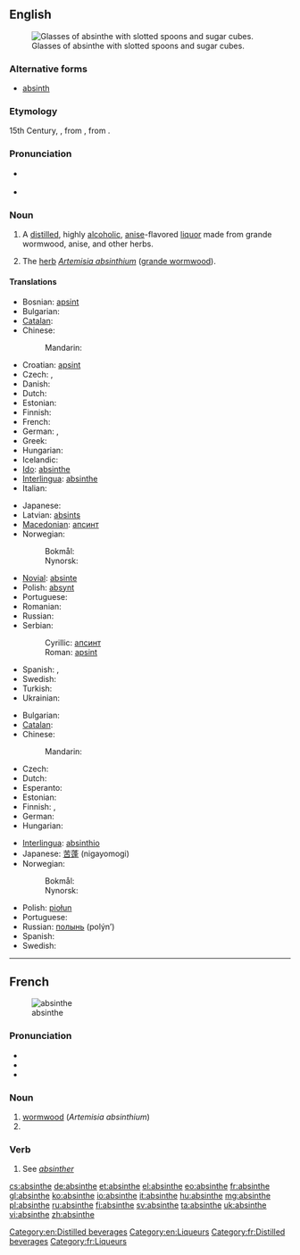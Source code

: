 {{also|Absinthe}}
==English==
{{wikipedia}}
[[Image:Two-absinthe-glasses.jpg|thumb|right|Glasses of absinthe with slotted spoons and sugar cubes.]]

===Alternative forms===
* [[absinth]]

===Etymology===
15th Century, {{etyl|fr}} {{term|absinthe|lang=fr}}, from {{etyl|la}} {{term|absinthium|lang=la}}, from {{etyl|grc}} {{term|αψίνθιον|tr=apsinthion||wormwood|sc=polytonic|lang=grc}}.

===Pronunciation===
{{rfc}}
* {{a|UK}} {{IPA|/ˈæb.sɪnθ/}} {{SAMPA|/"{b.sInT/}}
* {{a|US}} {{audio|en-us-absinthe.ogg|absinthe}}

===Noun===
{{en-noun}}

# A [[distill]]ed, highly [[alcoholic]], [[anise]]-flavored [[liquor]] made from grande wormwood, anise, and other herbs.
# {{obsolete}} The [[herb]] ''[[absinthium|Artemisia absinthium]]'' ([[grande wormwood]]).

====Translations====
{{trans-top|liquor}}
* Bosnian: [[apsint]] {{m}}
* Bulgarian: {{t-|bg|абсент}}
* [[Catalan]]: {{t-|ca|absenta}} {{f}}
* Chinese:
*: Mandarin: {{t-|cmn|苦艾酒|tr=kǔ'àijiǔ|sc=Hani}}
* Croatian: [[apsint]] {{m}}
* Czech: {{t-|cs|absinth|m}}, {{t-|cs|absint|m}}
* Danish: {{t-|da|absint}}
* Dutch: {{t+|nl|absint}}
* Estonian: {{t+|et|absint}}
* Finnish: {{t+|fi|absintti}}
* French: {{t+|fr|absinthe|m}}
* German: {{t+|de|Absinth|m}},  {{t|de|Wermutbranntwein|n}}
* Greek: {{t+|el|αψέντι|n|tr=apsénti}}
* Hungarian: {{t+|hu|abszint}}
* Icelandic: {{t|is|malurtarbrennivín|n}}
* [[Ido]]: [[#Ido|absinthe]]
* [[Interlingua]]: [[#Interlingua|absinthe]]
* Italian: {{t+|it|assenzio}}
{{trans-mid}}
* Japanese: {{t|ja| アブサン|tr=abusan}}
* Latvian: [[absints]]
* [[Macedonian]]: [[апсинт]] {{m}}
* Norwegian:
*: Bokmål: {{t+|no|absint|m}}
*: Nynorsk: {{t-|nn|absint|m|xs=Norwegian Nynorsk}}
* [[Novial]]: [[absinte]]
* Polish: [[absynt]] {{m}}
* Portuguese: {{t+|pt|absinto|m}}
* Romanian: {{t+|ro|absint}}
* Russian: {{t+|ru|абсент|m|tr=absént}}
* Serbian:
*: Cyrillic: [[апсинт]] {{m}}
*: Roman: [[apsint]] {{m}}
* Spanish: {{t+|es|ajenjo|m}},  {{t+|es|absintio|m}}
* Swedish: {{t+|sv|absint|c}}
* Turkish: {{t-|tr|absint}}
* Ukrainian: {{t+|uk|абсент|m|xs=Ukrainian}}
{{trans-bottom}}

{{trans-top|''Artemisia absinthium''}}
* Bulgarian: {{t|bg|пелин}}
* [[Catalan]]: {{t|ca|donzell|m}}
* Chinese:
*: Mandarin: {{t|cmn|苦艾|tr=kǔ'ài|sc=Hani}}
* Czech: {{t+|cs|pelyněk|m}}
* Dutch: {{t+|nl|alsem|m}}
* Esperanto: {{t+|eo|absinto|xs=Esperanto}}
* Estonian: {{t|et|koirohi}}
* Finnish: {{t+|fi|koiruoho}}, {{t+|fi|mali}}
* German: {{t+|de|Wermut|m}}
* Hungarian: {{t-|hu|fehér üröm}}
{{trans-mid}}
* [[Interlingua]]: [[absinthio]]
* Japanese: [[苦蓬]] (nigayomogi)
* Norwegian:
*: Bokmål: {{t|no|malurt|m}}
*: Nynorsk: {{t|nn|malurt|m|xs=Norwegian Nynorsk}}
* Polish: [[piołun]] {{m}}
* Portuguese: {{t+|pt|absinto|m}}
* Russian: [[полынь]] (polýn’) {{f}}
* Spanish: {{t+|es|ajenjo|m}}
* Swedish: {{t|sv|malört|c}}
{{trans-bottom}}

[[Category:en:Distilled beverages]]
[[Category:en:Liqueurs]]

----

==French==
{{wikipedia|lang=fr}}
[[Image:Koeh-164.jpg|thumb|absinthe]]

===Pronunciation===
* {{IPA|/ap.sɛ̃t/|lang=fr}}
* {{audio|Fr-absinthe.ogg|Audio}}
* {{audio|Fr-Paris--absinthe.ogg|Audio (Paris)}}

===Noun===
{{fr-noun|f}}

# [[wormwood]] (''Artemisia absinthium'')
# {{l|en|absinthe}}

===Verb===
{{fr-verb-form}}

# See ''[[absinther]]''

[[Category:fr:Distilled beverages]]
[[Category:fr:Liqueurs]]

[[cs:absinthe]]
[[de:absinthe]]
[[et:absinthe]]
[[el:absinthe]]
[[eo:absinthe]]
[[fr:absinthe]]
[[gl:absinthe]]
[[ko:absinthe]]
[[io:absinthe]]
[[it:absinthe]]
[[hu:absinthe]]
[[mg:absinthe]]
[[pl:absinthe]]
[[ru:absinthe]]
[[fi:absinthe]]
[[sv:absinthe]]
[[ta:absinthe]]
[[uk:absinthe]]
[[vi:absinthe]]
[[zh:absinthe]]